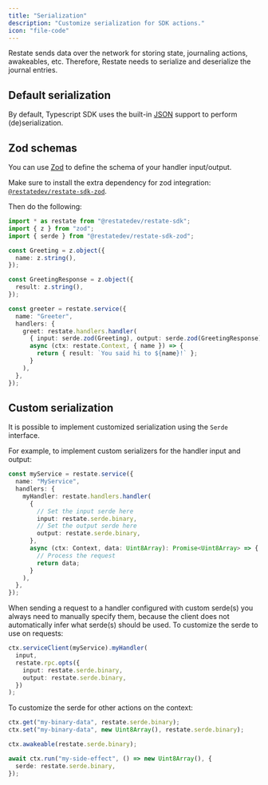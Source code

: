 ```yaml
---
title: "Serialization"
description: "Customize serialization for SDK actions."
icon: "file-code"
---
```


Restate sends data over the network for storing state, journaling actions, awakeables, etc.
Therefore, Restate needs to serialize and deserialize the journal entries.

## Default serialization

By default, Typescript SDK uses the built-in [JSON](https://developer.mozilla.org/en-US/docs/Web/JavaScript/Reference/Global_Objects/JSON) support to perform (de)serialization.

## Zod schemas

You can use [Zod](https://zod.dev/) to define the schema of your handler input/output.

Make sure to install the extra dependency for zod integration: [`@restatedev/restate-sdk-zod`](https://www.npmjs.com/package/@restatedev/restate-sdk-zod).

Then do the following:

```typescript {"CODE_LOAD::ts/src/develop/serialization.ts#zod"} 
import * as restate from "@restatedev/restate-sdk";
import { z } from "zod";
import { serde } from "@restatedev/restate-sdk-zod";

const Greeting = z.object({
  name: z.string(),
});

const GreetingResponse = z.object({
  result: z.string(),
});

const greeter = restate.service({
  name: "Greeter",
  handlers: {
    greet: restate.handlers.handler(
      { input: serde.zod(Greeting), output: serde.zod(GreetingResponse) },
      async (ctx: restate.Context, { name }) => {
        return { result: `You said hi to ${name}!` };
      }
    ),
  },
});
```

## Custom serialization

It is possible to implement customized serialization using the `Serde` interface.

For example, to implement custom serializers for the handler input and output:

```typescript {"CODE_LOAD::ts/src/develop/serialization.ts#service_definition"} 
const myService = restate.service({
  name: "MyService",
  handlers: {
    myHandler: restate.handlers.handler(
      {
        // Set the input serde here
        input: restate.serde.binary,
        // Set the output serde here
        output: restate.serde.binary,
      },
      async (ctx: Context, data: Uint8Array): Promise<Uint8Array> => {
        // Process the request
        return data;
      }
    ),
  },
});
```

When sending a request to a handler configured with custom serde(s) you always need to manually specify them, because the client does not automatically infer what serde(s) should be used.
To customize the serde to use on requests:

```typescript {"CODE_LOAD::ts/src/develop/serialization.ts#client"} 
ctx.serviceClient(myService).myHandler(
  input,
  restate.rpc.opts({
    input: restate.serde.binary,
    output: restate.serde.binary,
  })
);
```

To customize the serde for other actions on the context:

```typescript {"CODE_LOAD::ts/src/develop/serialization.ts#actions"} 
ctx.get("my-binary-data", restate.serde.binary);
ctx.set("my-binary-data", new Uint8Array(), restate.serde.binary);

ctx.awakeable(restate.serde.binary);

await ctx.run("my-side-effect", () => new Uint8Array(), {
  serde: restate.serde.binary,
});
```
